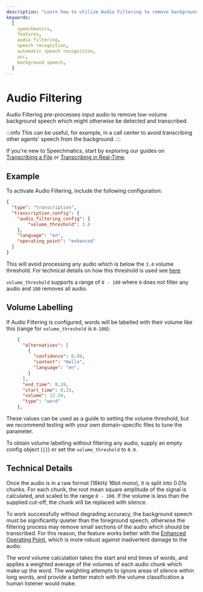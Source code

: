 ```yaml
---
description: "Learn how to utilize Audio Filtering to remove background speech" 
keywords: 
  [ 
    speechmatics, 
    features, 
    audio filtering, 
    speech recognition, 
    automatic speech recognition, 
    asr,
    background speech, 
  ]
---
```



# Audio Filtering 

Audio Filtering pre-processes input audio to remove low-volume background speech which might otherwise be detected and transcribed.

:::info
This can be useful, for example, in a call center to avoid transcribing other agents' speech from the background.
:::

If you're new to Speechmatics, start by exploring our guides on [Transcribing a File](/speech-to-text/batch-transcription/quickstart) or [Transcribing in Real-Time](/speech-to-text/real-time-transcription/quickstart). 

## Example

To activate Audio Filtering, include the following configuration:  

```json
{
  "type": "transcription",
  "transcription_config": {
    "audio_filtering_config": {
        "volume_threshold": 3.4
    },
    "language": "en",
    "operating_point": "enhanced"
  }
}
```
This will avoid processing any audio which is below the `3.4` volume threshold. For technical details on how this threshold is used see [here](#technical-details)

`volume_threshold` supports a range of `0 - 100` where `0` does not filter any audio and `100` removes all audio.

## Volume Labelling

If Audio Filtering is configured, words will be labelled with their volume like this (range for `volume_threshold` is `0-100`):

```json
    {
      "alternatives": [
        {
          "confidence": 0.99,
          "content": "Hello",
          "language": "en",
        }
      ],
      "end_time": 0.39,
      "start_time": 0.15,
      "volume": 12.34,
      "type": "word"
    },
```

These values can be used as a guide to setting the volume threshold, but we recommend testing with your own domain-specific files to tune the parameter.

To obtain volume labelling without filtering any audio, supply an empty config object (`{}`) or set the `volume_threshold` to `0.0`.

## Technical Details

Once the audio is in a raw format (16kHz 16bit mono), it is split into 0.01s chunks. For each chunk, the root mean square amplitude of the signal is calculated, and scaled to the range `0 - 100`. If the volume is less than the supplied cut-off, the chunk will be replaced with silence.

To work successfully without degrading accuracy, the background speech must be significantly quieter than the foreground speech, otherwise the filtering process may remove small sections of the audio which should be transcribed. For this reason, the feature works better with the [Enhanced Operating Point](../features/accuracy-language-packs.mdx#accuracy), which is more robust against inadvertent damage to the audio.

The word volume calculation takes the start and end times of words, and applies a weighted average of the volumes of each audio chunk which make up the word. The weighting attempts to ignore areas of silence within long words, and provide a better match with the volume classification a human listener would make.